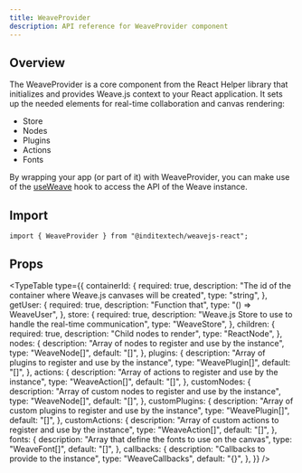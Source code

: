 ```yaml
---
title: WeaveProvider
description: API reference for WeaveProvider component
---
```



## Overview

The WeaveProvider is a core component from the React Helper library that initializes and
provides Weave.js context to your React application. It sets up the needed elements for real-time
collaboration and canvas rendering:

- Store
- Nodes
- Plugins
- Actions
- Fonts

By wrapping your app (or part of it) with WeaveProvider, you can make use of the [useWeave](/docs/react/api-reference/hooks/use-weave)
hook to access the API of the Weave instance.

## Import

```shell
import { WeaveProvider } from "@inditextech/weavejs-react";
```

## Props

<TypeTable
  type={{
    containerId: {
      required: true,
      description:
        "The id of the container where Weave.js canvases will be created",
      type: "string",
    },
    getUser: {
      required: true,
      description: "Function that",
      type: "() => WeaveUser",
    },
    store: {
      required: true,
      description:
        "Weave.js Store to use to handle the real-time communication",
      type: "WeaveStore",
    },
    children: {
      required: true,
      description: "Child nodes to render",
      type: "ReactNode",
    },
    nodes: {
      description: "Array of nodes to register and use by the instance",
      type: "WeaveNode[]",
      default: "[]",
    },
    plugins: {
      description: "Array of plugins to register and use by the instance",
      type: "WeavePlugin[]",
      default: "[]",
    },
    actions: {
      description: "Array of actions to register and use by the instance",
      type: "WeaveAction[]",
      default: "[]",
    },
    customNodes: {
      description: "Array of custom nodes to register and use by the instance",
      type: "WeaveNode[]",
      default: "[]",
    },
    customPlugins: {
      description:
        "Array of custom plugins to register and use by the instance",
      type: "WeavePlugin[]",
      default: "[]",
    },
    customActions: {
      description:
        "Array of custom actions to register and use by the instance",
      type: "WeaveAction[]",
      default: "[]",
    },
    fonts: {
      description: "Array that define the fonts to use on the canvas",
      type: "WeaveFont[]",
      default: "[]",
    },
    callbacks: {
      description: "Callbacks to provide to the instance",
      type: "WeaveCallbacks",
      default: "{}",
    },
  }}
/>

